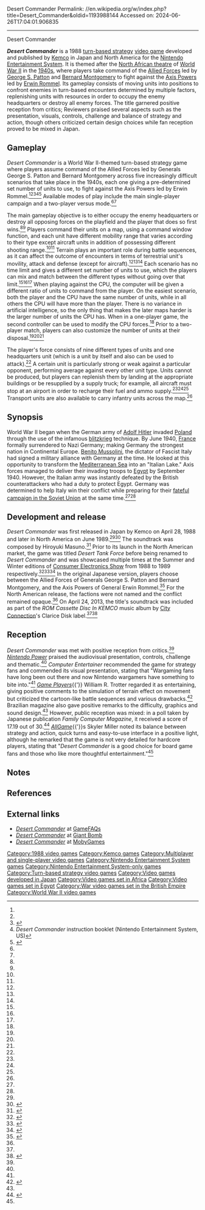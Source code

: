 Desert Commander
Permalink: //en.wikipedia.org/w/index.php?title=Desert_Commander&oldid=1193988144
Accessed on: 2024-06-26T17:04:01.906835



------
Desert Commander
{{Infobox video game
|title     = Desert Commander
|image     = Nintendo Entertainment System Desert Commander cover art.jpg
|developer = [[Kemco]]
|publisher = Kemco
|composer  = Hiroyuki Masuno
|platforms = [[Nintendo Entertainment System]]
|released  = {{vgrelease|JP|April 28, 1988|NA|June 1989}}
|genre     = [[Turn-based strategy]]
|modes     = [[Single-player video game|Single-player]], [[Multiplayer video game|multiplayer]]
}}

'''''Desert Commander'''''{{efn|Also known as {{nihongo|'''''Desert Fox: Tank Strategy'''''|砂漠の狐 戦車戦略|''Sabaku no Kitsune: Sensha Senryaku''||lead=yes}} in Japan.}} is a 1988 [[turn-based strategy]] [[video game]] developed and published by [[Kemco]] in Japan and North America for the [[Nintendo Entertainment System]]. It is themed after the [[North African Campaign|North African theatre]] of [[World War II]] in the [[1940s]], where players take command of the [[Allies of World War II|Allied Forces]] led by [[George S. Patton]] and [[Bernard Montgomery, 1st Viscount Montgomery of Alamein|Bernard Montgomery]] to fight against the [[Axis Powers]] led by [[Erwin Rommel]]. Its gameplay consists of moving units into positions to confront enemies in turn-based encounters determined by multiple factors, replenishing units with resources in order to occupy the enemy headquarters or destroy all enemy forces. The title garnered positive reception from critics; Reviewers praised several aspects such as the presentation, visuals, controls, challenge and balance of strategy and action, though others criticized certain design choices while fan reception proved to be mixed in Japan.

== Gameplay ==
{{multiple image
|align     = left
|direction = vertical
|image1    = NES Desert Commander (Sabaku no Kitsune - Sensha Senryaku) - First Battle.png
|image2    = NES Desert Commander (Sabaku no Kitsune - Sensha Senryaku) - First Battle (Attack).png
|caption2  = '''Top:''' Preparing to move a unit.<br>'''Bottom:''' An attack sequence.
}}

''Desert Commander'' is a World War II-themed turn-based strategy game where players assume command of the Allied Forces led by Generals George S. Patton and Bernard Montgomery across five increasingly difficult scenarios that take place in the 1940s, each one giving a pre-determined set number of units to use, to fight against the Axis Powers led by Erwin Rommel.<ref name="VG&CE5"/><ref name="AtWiki"/><ref name="DF:TSCSB">{{cite book|title=砂漠の狐 戦車戦略 完全攻略テクニックブック|publisher=[[Tokuma Shoten]]|date=April 1, 1988|pages=1–55|language=ja|isbn=978-4886580887}}</ref><ref name="DCNESmanual">''Desert Commander'' instruction booklet (Nintendo Entertainment System, US)</ref><ref name="GP'BGtNG">{{cite magazine|last=Bateman|first=Selby|title=First Looks: Desert Commander|magazine=[[Game Players|Game Player's Buyer's Guide to Nintendo Games]]|volume=2|issue=5|publisher=Signal Research|date=October–November 1989|pages=92–93}}</ref> Available modes of play include the main single-player campaign and a two-player versus mode.<ref name="DCNESmanual"/><ref name="GP'BGtNG"/>

The main gameplay objective is to either occupy the enemy headquarters or destroy all opposing forces on the playfield and the player that does so first wins.<ref name="DF:TSCSB"/><ref name="DCNESmanual"/> Players command their units on a map, using a command window function, and each unit have different mobility range that varies according to their type except aircraft units in addition of possessing different shooting range.<ref name="DCNESmanual"/><ref name="GP'BGtNG"/> Terrain plays an important role during battle sequences, as it can affect the outcome of encounters in terms of terrestrial unit's movility, attack and defense (except for aircraft).<ref name="DF:TSCSB"/><ref name="DCNESmanual"/><ref name="GP'BGtNG"/> Each scenario has no time limit and gives a different set number of units to use, which the players can mix and match between the different types without going over that limit.<ref name="DF:TSCSB"/><ref name="DCNESmanual"/><ref name="GP'BGtNG"/> When playing against the CPU, the computer will be given a different ratio of units to command from the player. On the easiest scenario, both the player and the CPU have the same number of units, while in all others the CPU will have more than the player. There is no variance in artificial intelligence, so the only thing that makes the later maps harder is the larger number of units the CPU has. When in a one-player game, the second controller can be used to modify the CPU forces.<ref name="DCNESmanual"/> Prior to a two-player match, players can also customize the number of units at their disposal.<ref name="DF:TSCSB"/><ref name="DCNESmanual"/><ref name="GP'BGtNG"/>

The player's force consists of nine different types of units and one headquarters unit (which is a unit by itself and also can be used to attack).<ref name="DCNESmanual"/> A certain unit is particularly strong or weak against a particular opponent, performing average against every other unit type. Units cannot be produced, but players can replenish them by landing at the appropriate buildings or be resupplied by a supply truck; for example, all aircraft must stop at an airport in order to recharge their fuel and ammo supply.<ref name="DF:TSCSB"/><ref name="DCNESmanual"/><ref name="GP'BGtNG"/> Transport units are also available to carry infantry units across the map.<ref name="DCNESmanual"/>

== Synopsis ==
World War II began when the German army of [[Adolf Hitler]] invaded [[Poland]] through the use of the infamous [[blitzkrieg]] technique. By June 1940, [[France]] formally surrendered to Nazi Germany; making Germany the strongest nation in Continental Europe. [[Benito Mussolini]], the dictator of Fascist Italy had signed a military alliance with Germany at the time. He looked at this opportunity to transform the [[Mediterranean Sea]] into an "Italian Lake." Axis forces managed to deliver their invading troops to [[Egypt]] by September 1940. However, the Italian army was instantly defeated by the British counterattackers who had a duty to protect Egypt. Germany was determined to help Italy win their conflict while preparing for their [[Operation Barbarossa|fateful campaign in the Soviet Union]] at the same time.<ref name="AtWiki"/><ref name="DF:TSCSB"/>

== Development and release ==
''Desert Commander'' was first released in Japan by Kemco on April 28, 1988 and later in North America on June 1989.<ref name="FamDC"/><ref name="NESGamesdc">{{cite web|url=http://www.nintendo.com/consumer/downloads/nes_games.pdf|title=NES Games|publisher=[[Nintendo]]|format=PDF|access-date=2021-01-02|archive-url=https://web.archive.org/web/20140611225644/http://www.nintendo.com/consumer/downloads/nes_games.pdf|archive-date=2014-06-11|url-status=live}}</ref> The soundtrack was composed by Hiroyuki Masuno.<ref name="VGMDB">{{cite web|url=https://vgmdb.net/album/38125|title=CDGM-10011 &#124; ROM Cassette Disc In KEMCO|work=vgmdb.net|publisher=VGMdb|access-date=2021-01-02|archive-date=2020-11-16|archive-url=https://web.archive.org/web/20201116082250/https://vgmdb.net/album/38125|url-status=live}}</ref> Prior to its launch in the North American market, the game was titled ''Desert Tank Force'' before being renamed to ''Desert Commander'' and was showcased multiple times at the Summer and Winter editions of [[Consumer Electronics Show]] from 1988 to 1989 respectively.<ref name="VG&CE5">{{cite magazine|url=https://retrocdn.net/index.php?title=File%3AVG%26CE_US_05.pdf&page=41|title=Sneak Peek: CES Video-Games Preview|magazine=[[VideoGames & Computer Entertainment]]|issue=5|publisher=[[Larry Flynt Publications]]|date=June 1989|pages=38–42|access-date=2021-01-03|archive-date=2021-01-03|archive-url=https://web.archive.org/web/20210103011433/https://retrocdn.net/index.php?title=File%3AVG%26CE_US_05.pdf&page=41|url-status=live}}</ref><ref>{{cite magazine|url=https://retrocdn.net/index.php?title=File:ComputerEntertainer_US_Vol.7_03.pdf&page=12|title=1988 Summer CES: An Overview - Torrent of Titles from Nintendo Licensees — Kemco-Seika Corporation|magazine=Computer Entertainer|volume=7|issue=3|date=June 1988|page=12|access-date=2021-01-03|archive-date=2021-01-03|archive-url=https://web.archive.org/web/20210103011432/https://retrocdn.net/index.php?title=File%3AComputerEntertainer_US_Vol.7_03.pdf&page=12|url-status=live}}</ref><ref>{{cite magazine|url=https://retrocdn.net/index.php?title=File:ComputerEntertainer_US_Vol.7_10.pdf&page=10|title=The Video Game Update: Nintendo Licensees Show Games; New Licensees Announced - Seika Corp. (Kemko-Seika)|magazine=[[Computer Entertainer]]|volume=7|issue=10|date=January 1989|page=10|access-date=2021-01-03|archive-date=2021-01-03|archive-url=https://web.archive.org/web/20210103011452/https://retrocdn.net/index.php?title=File%3AComputerEntertainer_US_Vol.7_10.pdf&page=10|url-status=live}}</ref> In the original Japanese version, players choose between the Allied Forces of Generals George S. Patton and Bernard Montgomery, and the Axis Powers of General Erwin Rommel.<ref name="AtWiki">{{cite web|url=https://w.atwiki.jp/famicomall/pages/949.html|title=砂漠の狐 - 「FCのゲーム制覇しましょ」まとめ - atwiki（アットウィキ）|work=@wiki|publisher=AtWiki, Inc.|date=March 8, 2014|access-date=2021-01-02|language=ja|archive-date=2020-10-21|archive-url=https://web.archive.org/web/20201021152136/https://w.atwiki.jp/famicomall/pages/949.html|url-status=live}}</ref> For the North American release, the factions were not named and the conflict remained opaque.<ref name="DCNESmanual"/> On April 24, 2013, the title's soundtrack was included as part of the ''ROM Cassette Disc In KEMCO'' music album by [[City Connection (company)|City Connection]]'s Clarice Disk label.<ref name="VGMDB"/><ref>{{cite web|url=https://claricedisc.shop-pro.jp/?pid=56319723|title=Rom Cassette Disc In KEMCO|work=Clarice Shop|publisher=[[City Connection (company)|City Connection]]|date=April 2013|access-date=2021-01-02|language=ja|archive-date=2019-09-22|archive-url=https://web.archive.org/web/20190922082826/https://claricedisc.shop-pro.jp/?pid=56319723|url-status=live}}</ref>

== Reception ==
{{Video game reviews
|Allgame   = {{Rating|3|5}}<ref name="AGdc">{{cite web|last=Miller|first=Skyler|url=http://www.allgame.com/game.php?id=15375&tab=review|title=Desert Commander - Review|work=[[AllGame]]|publisher=[[All Media Network]]|date=1998|access-date=2021-01-02|archive-url=https://web.archive.org/web/20141116155713/http://www.allgame.com/game.php?id=15375&tab=review|archive-date=2014-11-16|url-status=live}}</ref>
|Fam       = 23/40<ref name="FamDC">{{cite magazine|url=https://www.famitsu.com/games/t/19885/reviews/|title=NEW GAMES CROSS REVIEW: 戦車戦略 砂漠の狐|magazine=[[Famitsu]]|publisher=[[ASCII Corporation]]|date=1989|lang=ja|access-date=2021-01-02|archive-date=2021-01-03|archive-url=https://web.archive.org/web/20210103011452/https://www.famitsu.com/games/t/19885/reviews/|url-status=live}}</ref>
|NP        = 15/20<ref name="NPdc">{{cite magazine|title=Video Shorts: Desert Commander from Kemco-Seika|magazine=[[Nintendo Power]]|issue=5|publisher=[[Nintendo of America]]|date=March–April 1989|page=81}}</ref>
|rev1      = ''Computer Entertainer''
|rev1Score = {{Rating|3.5|4}}<ref name="CEdc">{{cite magazine|url=https://retrocdn.net/index.php?title=File:ComputerEntertainer_US_Vol.8_06.pdf&page=11|title=Nintendo Software: Desert Commander|magazine=Computer Entertainer|volume=8|issue=6|date=September 1989|page=11}}</ref>
|rev2      = {{ill|VideoGame (magazine)|lt=''VideoGame''|pt|VideoGame}}
|rev2Score = {{Rating|4|5}}<ref name="VGdc">{{cite magazine|url=https://archive.org/stream/VideoGame_Ano_1_Numero_03_1991-05_Sigla_Editora_BR_pt#page/n39/mode/1up|title=Sistema Nintendo: Desert Commander|magazine={{ill|VideoGame (magazine)|lt=VideoGame|pt|VideoGame}}|issue=3|publisher=Editora Sigla|date=May 1991|page=40|lang=pt}}</ref>
}}

''Desert Commander'' was met with positive reception from critics.<ref name="FamDC"/> ''[[Nintendo Power]]'' praised the audiovisual presentation, controls, challenge and thematic.<ref name="NPdc"/> ''Computer Entertainer'' recommended the game for strategy fans and commended its visual presentation, stating that "Wargaming fans have long been out there and now Nintendo wargamers have something to bite into."<ref name="CEdc"/> ''[[Game Players]]''{{'}} William R. Trotter regarded it as entertaining, giving positive comments to the simulation of terrain effect on movement but criticized the cartoon-like battle sequences and various drawbacks.<ref name="GPdc">{{cite magazine|last=R. Trotter|first=William|url=https://archive.org/details/Game_Players_Issue_05_November_1989/page/n103/mode/1up|title=Nintendo Reviews: Desert Commander|magazine=[[Game Players]]|issue=5|publisher=Signal Research|date=November 1989|page=100}}</ref> Brazilian magazine {{ill|VideoGame (magazine)|lt=''VideoGame''|pt|VideoGame}} also gave positive remarks to the difficulty, graphics and sound design.<ref name="VGdc"/> However, public reception was mixed: in a poll taken by Japanese publication ''Family Computer Magazine'', it received a score of 17.19 out of 30.<ref name="FCMdc">{{cite magazine|title=Famicom ROM Cassette All Catalog '91 全787本 5月10日号特別付録 - 戦車戦略 砂漠の狐|magazine=[[Tokuma Shoten#Magazines|Famimaga]]|volume=7|issue=9|publisher=[[Tokuma Shoten]]|date=10 May 1991|page=307|lang=ja}}</ref> ''[[AllGame]]''{{'}}s Skyler Miller noted its balance between strategy and action, quick turns and easy-to-use interface in a positive light, although he remarked that the game is not very detailed for hardcore players, stating that "''Desert Commander'' is a good choice for board game fans and those who like more thoughtful entertainment."<ref name="AGdc"/>

== Notes ==
{{notelist}}

== References ==
{{reflist|30em}}

== External links ==
{{Portal|1980s|Japan|Video games}}

* [https://gamefaqs.gamespot.com/nes/563401-desert-commander ''Desert Commander''] at [[GameFAQs]]
* [https://www.giantbomb.com/desert-commander/3030-11195/ ''Desert Commander''] at [[Giant Bomb]]
* [https://www.mobygames.com/game/nes/desert-commander ''Desert Commander''] at [[MobyGames]]

{{DEFAULTSORT:Desert Commander}}
[[Category:1988 video games]]
[[Category:Kemco games]]
[[Category:Multiplayer and single-player video games]]
[[Category:Nintendo Entertainment System games]]
[[Category:Nintendo Entertainment System-only games]]
[[Category:Turn-based strategy video games]]
[[Category:Video games developed in Japan]]
[[Category:Video games set in Africa]]
[[Category:Video games set in Egypt]]
[[Category:War video games set in the British Empire]]
[[Category:World War II video games]]